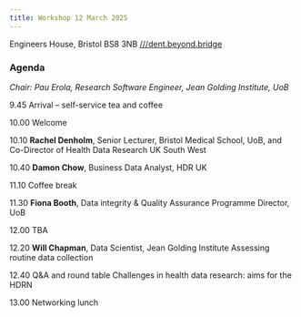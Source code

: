 ```yaml
---
title: Workshop 12 March 2025
---
```


Engineers House, Bristol BS8 3NB
[///dent.beyond.bridge](https://what3words.com/dent.beyond.bridge)


### Agenda

*Chair: Pau Erola, Research Software Engineer, Jean Golding Institute, UoB*

9.45	Arrival – self-service tea and coffee

10.00	Welcome

10.10	**Rachel Denholm**, Senior Lecturer, Bristol Medical School, UoB,
			and Co-Director of Health Data Research UK South West	

10.40	**Damon Chow**, Business Data Analyst, HDR UK

11.10	Coffee break

11.30	**Fiona Booth**, Data integrity & Quality Assurance Programme Director, UoB

12.00	TBA

12.20	**Will Chapman**, Data Scientist, Jean Golding Institute
	Assessing routine data collection

12.40	Q&A and round table
Challenges in health data research: aims for the HDRN

13.00 	Networking lunch
